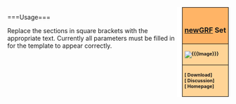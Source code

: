 <div style="float:right; padding-left:12px; background:#ffffff;">
<div style="border:1px solid #000000; background:#ffb466; padding:5px; -moz-border-radius-topleft:5px; -moz-border-radius-topright:5px; font-size: 12pt;">
<center><strong><font size="3">{{{Name}}}<br/>[[en/newgrf|newGRF]] Set</font></strong></center>
</div>
<div style="border:1px solid black; border-top-width: 0px; background:#ffd496; padding:5px; font-size: 8pt; font-weight:bold">
[[Image:{{{Image}}}]]<br/>
</div>
<div style="border:1px solid black; border-top-width: 0px; background:#ffd496; padding:5px; -moz-border-radius-bottomleft:5px; -moz-border-radius-bottomright:8px; font-size: 8pt; font-weight:bold">
[{{{Download}}} Download]<br/>
[{{{Discussion}}} Discussion]<br/>
[{{{Homepage}}} Homepage]<br/>
</div>
</div>
<includeonly>[[Category:en/newGRF Sets|{{PAGENAME}}]]</includeonly>
<noinclude>===Usage===
{{newgrf set<br/>
|Name=[grf name]<br/>
|Image=[image.grf]<br/>
|Download=[url of download page]<br/>
|Discussion=[url of discussion page]<br/>
|Homepate=[url of homepage]<br/>
}}

Replace the sections in square brackets with the appropriate text. Currently all parameters must be filled in for the template to appear correctly.</noinclude>